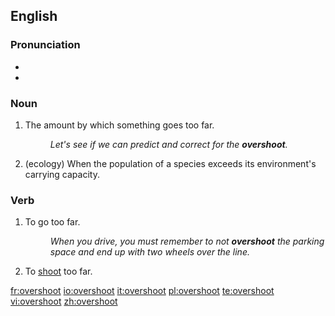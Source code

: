 ==English==

===Pronunciation===
*{{IPA|/'ovəɻshut/}}
*{{audio|en-us-overshoot.ogg|Audio (US)}}

===Noun===
{{en-noun}}

# {{uncountable}} The amount by which something goes too far.
#:''Let's see if we can predict and correct for the '''overshoot'''.''
# {{countable}} (ecology) When the population of a species exceeds its environment's carrying capacity.

===Verb===
{{en-verb|overshoots|overshooting|overshot|overshot}}

# To go too far.
#:''When you drive, you must remember to not '''overshoot''' the parking space and end up with two wheels over the line.''
# To [[shoot]] too far.

[[fr:overshoot]]
[[io:overshoot]]
[[it:overshoot]]
[[pl:overshoot]]
[[te:overshoot]]
[[vi:overshoot]]
[[zh:overshoot]]